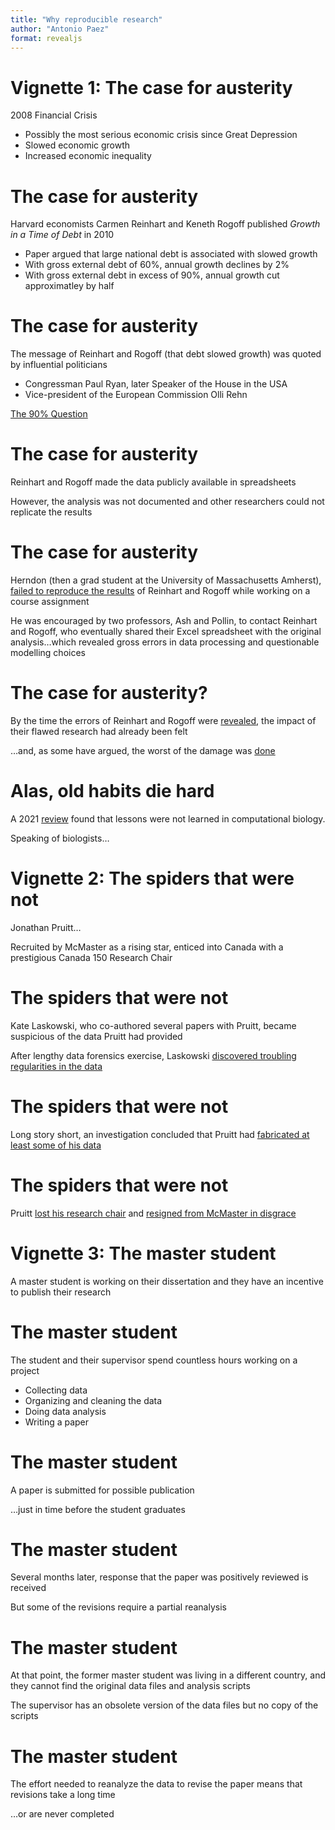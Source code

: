 ```yaml
---
title: "Why reproducible research"
author: "Antonio Paez"
format: revealjs
---
```


Vignette 1: The case for austerity
========================================================

2008 Financial Crisis

- Possibly the most serious economic crisis since Great Depression
- Slowed economic growth
- Increased economic inequality

The case for austerity
========================================================

Harvard economists Carmen Reinhart and Keneth Rogoff published _Growth in a Time of Debt_ in 2010

- Paper argued that large national debt is associated with slowed growth
- With gross external debt of 60%, annual growth declines by 2%
- With gross external debt in excess of 90%, annual growth cut approximatley by half

The case for austerity
========================================================

The message of Reinhart and Rogoff (that debt slowed growth) was quoted by influential politicians 

- Congressman Paul Ryan, later Speaker of the House in the USA
- Vice-president of the European Commission Olli Rehn

[The 90% Question](https://www.economist.com/finance-and-economics/2013/04/20/the-90-question)

The case for austerity
========================================================

Reinhart and Rogoff made the data publicly available in spreadsheets

However, the analysis was not documented and other researchers could not replicate the results


The case for austerity
========================================================

Herndon (then a grad student at the University of Massachusetts Amherst), [failed to reproduce the results](https://www.bbc.com/news/magazine-22223190) of Reinhart and Rogoff while working on a course assignment 

He was encouraged by two professors, Ash and Pollin, to contact Reinhart and Rogoff, who eventually shared their Excel spreadsheet with the original analysis...which revealed gross errors in data processing and questionable modelling choices  


The case for austerity?
========================================================

By the time the errors of Reinhart and Rogoff were [revealed](https://doi.org/10.1093/cje/bet075), the impact of their flawed research had already been felt

...and, as some have argued, the worst of the damage was [done](https://www.theguardian.com/business/ng-interactive/2015/apr/29/the-austerity-delusion)  


Alas, old habits die hard
========================================================

A 2021 [review](https://journals.plos.org/ploscompbiol/article?id=10.1371/journal.pcbi.1008984) found that lessons were not learned in computational biology.

Speaking of biologists...  


Vignette 2: The spiders that were not
========================================================

Jonathan Pruitt...

Recruited by McMaster as a rising star, enticed into Canada with a prestigious Canada 150 Research Chair

The spiders that were not
========================================================

Kate Laskowski, who co-authored several papers with Pruitt, became suspicious of the data Pruitt had provided

After lengthy data forensics exercise, Laskowski [discovered troubling regularities in the data]([https://laskowskilab.faculty.ucdavis.edu/2020/01/29/retractions/])

The spiders that were not
========================================================

Long story short, an investigation concluded that Pruitt had [fabricated at least some of his data](https://www.science.org/content/article/university-investigation-found-prominent-spider-biologist-fabricated-falsified-data)

The spiders that were not
========================================================

Pruitt [lost his research chair](https://www.cbc.ca/news/canada/hamilton/jonathan-pruitt-canada-150-chairs-funding-suspended-1.6268238) and [resigned from McMaster in disgrace](https://www.cbc.ca/news/canada/hamilton/johnathan-pruitt-investigation-mcmaster-resigns-1.6517727) 

Vignette 3: The master student
========================================================

A master student is working on their dissertation and they have an incentive to publish their research

The master student
========================================================

The student and their supervisor spend countless hours working on a project

- Collecting data
- Organizing and cleaning the data
- Doing data analysis
- Writing a paper

The master student
========================================================

A paper is submitted for possible publication  

...just in time before the student graduates

The master student
========================================================

Several months later, response that the paper was positively reviewed is received

But some of the revisions require a partial reanalysis


The master student
========================================================

At that point, the former master student was living in a different country, and they cannot find the original data files and analysis scripts  

The supervisor has an obsolete version of the data files but no copy of the scripts  


The master student
========================================================

The effort needed to reanalyze the data to revise the paper means that revisions take a long time

...or are never completed
